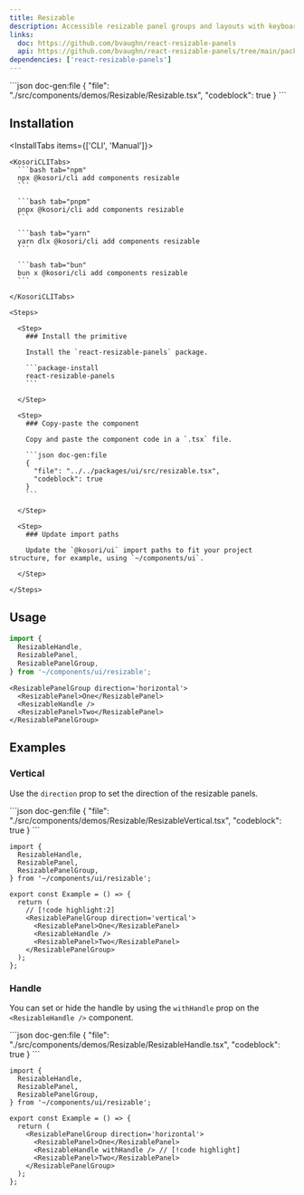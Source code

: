 ```yaml
---
title: Resizable
description: Accessible resizable panel groups and layouts with keyboard support.
links:
  doc: https://github.com/bvaughn/react-resizable-panels
  api: https://github.com/bvaughn/react-resizable-panels/tree/main/packages/react-resizable-panels
dependencies: ['react-resizable-panels']
---
```


<ComponentPreview name='resizable'>
```json doc-gen:file
{
  "file": "./src/components/demos/Resizable/Resizable.tsx",
  "codeblock": true
}
```
</ComponentPreview>

## Installation

<InstallTabs items={['CLI', 'Manual']}>

  <Tab value='CLI'>
  
    <KosoriCLITabs>
      ```bash tab="npm"
      npx @kosori/cli add components resizable
      ```

      ```bash tab="pnpm"
      pnpx @kosori/cli add components resizable
      ```

      ```bash tab="yarn"
      yarn dlx @kosori/cli add components resizable
      ```

      ```bash tab="bun"
      bun x @kosori/cli add components resizable
      ```

    </KosoriCLITabs>

  </Tab>

  <Tab value='Manual'>

    <Steps>

      <Step>
        ### Install the primitive

        Install the `react-resizable-panels` package.

        ```package-install
        react-resizable-panels
        ```

      </Step>

      <Step>
        ### Copy-paste the component

        Copy and paste the component code in a `.tsx` file.

        ```json doc-gen:file
        {
          "file": "../../packages/ui/src/resizable.tsx",
          "codeblock": true
        }
        ```

      </Step>

      <Step>
        ### Update import paths

        Update the `@kosori/ui` import paths to fit your project structure, for example, using `~/components/ui`.

      </Step>

    </Steps>

  </Tab>

</InstallTabs>

## Usage

```ts
import {
  ResizableHandle,
  ResizablePanel,
  ResizablePanelGroup,
} from '~/components/ui/resizable';
```

```tsx
<ResizablePanelGroup direction='horizontal'>
  <ResizablePanel>One</ResizablePanel>
  <ResizableHandle />
  <ResizablePanel>Two</ResizablePanel>
</ResizablePanelGroup>
```

## Examples

### Vertical

Use the `direction` prop to set the direction of the resizable panels.

<ComponentPreview name='resizable-vertical'>
```json doc-gen:file
{
  "file": "./src/components/demos/Resizable/ResizableVertical.tsx",
  "codeblock": true
}
```
</ComponentPreview>

```tsx
import {
  ResizableHandle,
  ResizablePanel,
  ResizablePanelGroup,
} from '~/components/ui/resizable';

export const Example = () => {
  return (
    // [!code highlight:2]
    <ResizablePanelGroup direction='vertical'>
      <ResizablePanel>One</ResizablePanel>
      <ResizableHandle />
      <ResizablePanel>Two</ResizablePanel>
    </ResizablePanelGroup>
  );
};
```

### Handle

You can set or hide the handle by using the `withHandle` prop on the `<ResizableHandle />` component.

<ComponentPreview name='resizable-handle'>
```json doc-gen:file
{
  "file": "./src/components/demos/Resizable/ResizableHandle.tsx",
  "codeblock": true
}
```
</ComponentPreview>

```tsx
import {
  ResizableHandle,
  ResizablePanel,
  ResizablePanelGroup,
} from '~/components/ui/resizable';

export const Example = () => {
  return (
    <ResizablePanelGroup direction='horizontal'>
      <ResizablePanel>One</ResizablePanel>
      <ResizableHandle withHandle /> // [!code highlight]
      <ResizablePanel>Two</ResizablePanel>
    </ResizablePanelGroup>
  );
};
```
